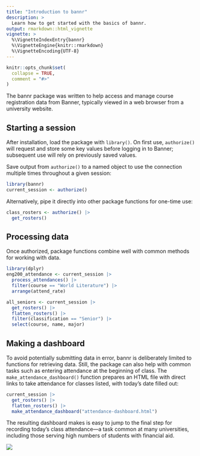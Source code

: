```yaml
---
title: "Introduction to bannr"
description: >
  Learn how to get started with the basics of bannr.
output: rmarkdown::html_vignette
vignette: >
  %\VignetteIndexEntry{bannr}
  %\VignetteEngine{knitr::rmarkdown}
  %\VignetteEncoding{UTF-8}
---
```


```r
knitr::opts_chunk$set(
  collapse = TRUE,
  comment = "#>"
)
```

The bannr package was written to help access and manage course registration data from Banner, typically viewed in a web browser from a university website. 

## Starting a session

After installation, load the package with `library()`. On first use, `authorize()` will request and store some key values before logging in to Banner; subsequent use will rely on previously saved values.

Save output from `authorize()` to a named object to use the connection multiple times throughout a given session:

```r
library(bannr)
current_session <- authorize()
```

Alternatively, pipe it directly into other package functions for one-time use:

```r
class_rosters <- authorize() |> 
  get_rosters()
```

## Processing data

Once authorized, package functions combine well with common methods for working with data.

```r
library(dplyr)
eng200_attendance <- current_session |> 
  process_attendances() |> 
  filter(course == "World Literature") |> 
  arrange(attend_rate)

all_seniors <- current_session |> 
  get_rosters() |> 
  flatten_rosters() |> 
  filter(classification == "Senior") |> 
  select(course, name, major)
```

## Making a dashboard

To avoid potentially submitting data in error, bannr is deliberately limited to functions for retrieving data. Still, the package can also help with common tasks such as entering attendance at the beginning of class. The `make_attendance_dashboard()` function prepares an HTML file with direct links to take attendance for classes listed, with today's date filled out:

```r
current_session |> 
  get_rosters() |> 
  flatten_rosters() |> 
  make_attendance_dashboard("attendance-dashboard.html")
```

The resulting dashboard makes is easy to jump to the final step for recording today's class attendance---a task common at many universities, including those serving high numbers of students with financial aid.

![](attendance-dashboard.gif){style="max-width:100%;"}
